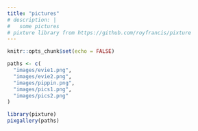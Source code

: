 ```yaml
---
title: "pictures"
# description: |
#   some pictures
# pixture library from https://github.com/royfrancis/pixture
---
```


```r
knitr::opts_chunk$set(echo = FALSE)
```


```r
paths <- c(
  "images/evie1.png",
  "images/evie2.png",
  "images/pippin.png",  
  "images/pics1.png",
  "images/pics2.png"
)

library(pixture)
pixgallery(paths)
```
